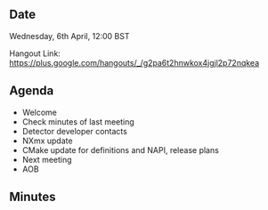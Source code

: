 ==Date==

Wednesday, 6th April, 12:00 BST

Hangout Link: https://plus.google.com/hangouts/_/g2pa6t2hnwkox4jgjl2p72nqkea

==Agenda==

* Welcome
* Check minutes of last meeting
* Detector developer contacts
* NXmx update
* CMake update for definitions and NAPI, release plans
* Next meeting
* AOB

==Minutes==
